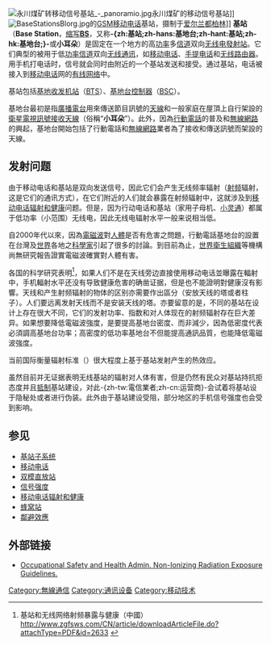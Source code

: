 {{noteTA
|G1=Communication
|G2=IT
|T=zh-hans:基站; zh-tw:基地台; zh-hk:基站;
|1=zh-hans:基站; zh-tw:基地台; zh-hk:基站;
}}
{{About|基站站点自身|设-{置}-基站的站点|行動通信基地臺}}
{{各地中文名
 | 名詞 = 基站<!-- 相關名詞，填一個即可，將隨條目語言變種進行字詞轉換 -->
 | 圖像 = 
 | 說明 = 
 | 大陸 = 基站
 | 臺灣 = 基地台<!-- 若不填寫香港一項，則標籤顯示為港台 -->
 | 香港 = 基站<!-- 若不填寫澳門一項，則標籤顯示為港澳 -->
}}
[[File:永川煤矿转移动信号基站_-_panoramio.jpg|thumb]]永川煤矿的移动信号基站]]
[[File:BaseStationsBlorg.jpg|thumb]]的[[GSM|GSM]][[移动电话|移动电话]]基站，摄制于[[爱尔兰|爱尔兰]][[都柏林|都柏林]]]]
'''基站'''（'''Base Station'''，[[缩写|缩写]]'''[[BS|BS]]'''，又称'''-{zh:基站;zh-hans:基地台;zh-hant:基站;zh-hk:基地台;}-'''或'''小耳朵'''）是固定在一个地方的高[[功率|功率]]多[[信道|信道]]双向[[无线电|无线电]][[發射站|發射站]]。它们典型的被用于低[[功率|功率]][[信道|信道]]双向[[无线通讯|无线通讯]]，如[[移动电话|移动电话]]、[[手提电话|手提电话]]和[[无线路由器|无线路由器]]。用手机打电话时，信号就会同时由附近的一个基站发送和接受。通过基站，电话被接入到[[移动电话|移动电话]]网的[[有线网络|有线网络]]中。

基站包括[[基地收发机站|基地收发机站]]（[[BTS|BTS]]）、[[基地台子系統#基地台控制器|基地台控制器]]（[[BSC|BSC]]）。

基地台最初是指[[廣播電台|廣播電台]]用來傳送節目訊號的[[天線|天線]]和一般家庭在屋頂上自行架設的[[衛星電視|衛星電視]][[訊號|訊號]][[接收|接收]][[天線|天線]]（俗稱“'''小耳朵'''”）。此外，因為[[行動電話|行動電話]]的普及和[[無線網路|無線網路]]的興起，基地台開始包括了行動電話和[[無線網路|無線網路]]業者為了接收和傳送訊號而架設的天線。

== 发射问题 ==
由于移动电话和基站是双向发送信号，因此它们会产生无线频率辐射（[[射频|射频]]辐射，这是它们的通讯方式），在它们附近的人们就会暴露在射频辐射中，这就涉及到[[移动电话辐射和健康|移动电话辐射和健康]]问题。但是，因为行动电话和基站（家用子母机、[[小灵通|小灵通]]）都属于低功率（小范围）无线电，因此无线电辐射水平一般来说相当低。 

自2000年代以來，因為[[電磁波|電磁波]]對[[人體|人體]]是否有危害之問題，行動電話基地台的設置在台灣及[[世界|世界]]各地之[[科學家|科學家]]引起了很多的討論。到目前為止，[[世界衛生組織|世界衛生組織]]等機構尚無研究報告證實電磁波確實對人體有害。

各国的科学研究表明<ref>基站和无线网络射频暴露与健康（中國）  http://www.zgfsws.com/CN/article/downloadArticleFile.do?attachType=PDF&id=2633 {{Wayback|url=http://www.zgfsws.com/CN/article/downloadArticleFile.do?attachType=PDF&id=2633 |date=20220108144335 }}</ref>，如果人们不是在天线旁边直接使用移动电话並曝露在輻射中，手机輻射水平还没有导致健康危害的确凿证据，但是也不能證明對健康沒有影響。天线和产生射频辐射的物体的区别亦需要作出區分（安放天线的塔或者柱子）。人们要远离发射天线而不是安装天线的塔。亦要留意的是，不同的基站在设计上存在很大不同，它们的发射功率、指数和对人体现在的射频辐射存在巨大差异。如果想要降低電磁波強度，是要提高基地台密度、而非減少，因為低密度代表必須調高基地台功率；高密度的低功率基地台不但能提高通訊品質，也能降低電磁波強度。

当前国际衡量辐射标准（{{link-en|INCIRP|International Commission on Non-Ionizing Radiation Protection}}）很大程度上基于基站发射产生的热效应。

虽然目前并无证据表明无线基站的辐射对人体有害，但是仍然有民众对基站持抗拒态度并且[[抵制|抵制]]基站建设，对此-{zh-tw:電信業者;zh-cn:运营商}-会试着将基站设于隐秘处或者进行伪装。此外由于基站建设受阻，部分地区的手机信号强度也会受到影响。

== 参见 ==
* [[基站子系统|基站子系统]]
* [[移动电话|移动电话]]
* [[双模直放站|双模直放站]]
* [[信号强度|信号强度]]
* [[移动电话辐射和健康|移动电话辐射和健康]]
* [[蜂窝站|蜂窝站]]
* [[鄰避效應|鄰避效應]]

== 外部链接 ==
* [http://www.osha.gov/SLTC/radiofrequencyradiation/ Occupational Safety and Health Admin. Non-Ionizing Radiation Exposure Guidelines.] {{Wayback|url=http://www.osha.gov/SLTC/radiofrequencyradiation/ |date=20140725161754 }} {{Wayback|url=http://www.osha.gov/SLTC/radiofrequencyradiation/ |date=20140725161754 }}<!--link working as of 6/21/2007-->

{{Two-way radio}}
[[Category:無線通信|Category:無線通信]]
[[Category:通讯设备|Category:通讯设备]]
[[Category:移动技术|Category:移动技术]]